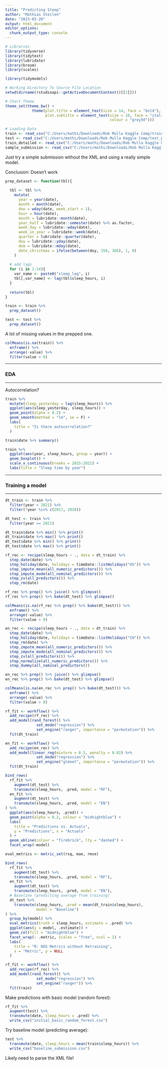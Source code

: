 ---
title: "Predicting Sleep"
author: "Mathias Steilen"
date: "2023-03-20"
output: html_document
editor_options: 
  chunk_output_type: console
---

```{r}
# Libraries
library(tidyverse)
library(tidytext)
library(lubridate)
library(broom)
library(scales)

library(tidymodels)

# Working Directory To Source File Location
setwd(dirname(rstudioapi::getActiveDocumentContext()[[2]]))

# Chart Theme
theme_set(theme_bw() +
            theme(plot.title = element_text(size = 14, face = "bold"),
                  plot.subtitle = element_text(size = 10, face = "italic",
                                               colour = "grey50")))
```


```{r}
# Loading Data
train <- read_csv("C:/Users/mathi/Downloads/Rob Mulla Kaggle Comp/train_prepped.csv")
test <- read_csv("C:/Users/mathi/Downloads/Rob Mulla Kaggle Comp/test_prepped.csv")
train_detailed <- read_csv("C:/Users/mathi/Downloads/Rob Mulla Kaggle Comp/train_detailed.csv")
sample_submission <- read_csv("C:/Users/mathi/Downloads/Rob Mulla Kaggle Comp/sample_submission.csv")
```

Just try a simple submission without the XML and using a really simple model.

Conclusion: Doesn't work


```{r}
prep_dataset <- function(tbl){
  
  tbl <- tbl %>% 
    mutate(
      year = year(date),
      month = month(date),
      dow = wday(date, week_start = 1),
      hour = hour(date),
      month = lubridate::month(date),
      year_half = lubridate::semester(date) %>% as.factor,
      week_day = lubridate::wday(date),
      week_in_year = lubridate::week(date),
      quarter = lubridate::quarter(date),
      doy = lubridate::yday(date),
      dom = lubridate::mday(date),
      date_christmas = ifelse(between(doy, 358, 366), 1, 0)
    )
  
  # add lags
  for (i in 1:14){
    var_name <- paste0("sleep_lag", i)
    tbl[,var_name] <- lag(tbl$sleep_hours, i)
  }
  
  return(tbl)
}
```


```{r}
train <- train %>% 
  prep_dataset()

test <- test %>% 
  prep_dataset()
```

A lot of missing values in the prepped one.

```{r}
colMeans(is.na(train)) %>%
  enframe() %>%
  arrange(-value) %>%
  filter(value > 0)
```

***
### EDA
***

Autocorrelation?

```{r}
train %>% 
  mutate(sleep_yesterday = lag(sleep_hours)) %>% 
  ggplot(aes(sleep_yesterday, sleep_hours)) +
  geom_point(alpha = 0.2) +
  geom_smooth(method = "lm", se = F) +
  labs(
    title = "Is there autocorrelation?"
  )
```

```{r}
train$date %>% summary()
```

```{r}
train %>% 
  ggplot(aes(year, sleep_hours, group = year)) +
  geom_boxplot() +
  scale_x_continuous(breaks = 2015:2021) +
  labs(title = "Sleep time by year")
```

***
### Training a model
***

```{r}
dt_train <- train %>% 
  filter(year < 2021) %>% 
  filter(!year %in% c(2017, 2018))

dt_test <- train %>% 
  filter(year >= 2021)

dt_train$date %>% min() %>% print()
dt_train$date %>% max() %>% print()
dt_test$date %>% min() %>% print()
dt_test$date %>% max() %>% print()
```

```{r}
rf_rec <- recipe(sleep_hours ~ ., data = dt_train) %>%
  step_date(date) %>% 
  step_holiday(date, holidays = timeDate::listHolidays("US")) %>%
  step_impute_mean(all_numeric_predictors()) %>% 
  step_impute_mode(all_nominal_predictors()) %>% 
  step_zv(all_predictors()) %>% 
  step_rm(date)

rf_rec %>% prep() %>% juice() %>% glimpse()
rf_rec %>% prep() %>% bake(dt_test) %>% glimpse()

colMeans(is.na(rf_rec %>% prep() %>% bake(dt_test))) %>% 
  enframe() %>% 
  arrange(-value) %>% 
  filter(value > 0)
```


```{r}
en_rec <- recipe(sleep_hours ~ ., data = dt_train) %>%
  step_date(date) %>% 
  step_holiday(date, holidays = timeDate::listHolidays("CH")) %>%
  step_rm(date) %>% 
  step_impute_mean(all_numeric_predictors()) %>% 
  step_impute_mode(all_nominal_predictors()) %>% 
  step_zv(all_predictors()) %>% 
  step_normalize(all_numeric_predictors()) %>% 
  step_dummy(all_nominal_predictors())

en_rec %>% prep() %>% juice() %>% glimpse()
en_rec %>% prep() %>% bake(dt_test) %>% glimpse()

colMeans(is.na(en_rec %>% prep() %>% bake(dt_test))) %>% 
  enframe() %>% 
  arrange(-value) %>% 
  filter(value > 0)
```

```{r}
rf_fit <- workflow() %>% 
  add_recipe(rf_rec) %>% 
  add_model(rand_forest() %>% 
              set_mode("regression") %>% 
              set_engine("ranger", importance = "permutation")) %>% 
  fit(dt_train)

en_fit <- workflow() %>% 
  add_recipe(en_rec) %>% 
  add_model(linear_reg(mixture = 0.5, penalty = 0.02) %>% 
              set_mode("regression") %>% 
              set_engine("glmnet", importance = "permutation")) %>% 
  fit(dt_train)
```

```{r}

bind_rows(
  rf_fit %>%
    augment(dt_test) %>%
    transmute(sleep_hours, .pred, model = "RF"),
  en_fit %>%
    augment(dt_test) %>%
    transmute(sleep_hours, .pred, model = "EN")
) %>%
  ggplot(aes(sleep_hours, .pred)) +
  geom_point(alpha = 0.2, colour = "midnightblue") +
  labs(
    title = "Predictions vs. Actuals",
    y = "Predictions", x = "Actuals"
  ) +
  geom_abline(colour = "firebrick", lty = "dashed") +
  facet_wrap(~model)
```

```{r}
eval_metrics <- metric_set(rsq, mae, rmse)

bind_rows(
  rf_fit %>%
    augment(dt_test) %>%
    transmute(sleep_hours, .pred, model = "RF"),
  en_fit %>%
    augment(dt_test) %>%
    transmute(sleep_hours, .pred, model = "EN"),
  # Baseline (predicting average from training)
  dt_test %>% 
    transmute(sleep_hours, .pred = mean(dt_train$sleep_hours), 
              model = "Baseline")
) %>%
  group_by(model) %>%
  eval_metrics(truth = sleep_hours, estimate = .pred) %>%
  ggplot(aes(y = model, .estimate)) +
  geom_col(fill = "midnightblue") +
  facet_wrap(~ .metric, scales = "free", ncol = 1) +
  labs(
    title = "R: OOS Metrics without Retraining",
    x = "Metric", y = NULL
  )
```


```{r}
rf_fit <- workflow() %>% 
  add_recipe(rf_rec) %>% 
  add_model(rand_forest() %>% 
              set_mode("regression") %>% 
              set_engine("ranger")) %>% 
  fit(train)
```

Make predictions with basic model (random forest):

```{r}
rf_fit %>% 
  augment(test) %>% 
  transmute(date, sleep_hours = .pred) %>%  
  write_csv("initial_basic_random_forest.csv")
```

Try baseline model (predicting average):

```{r}
test %>% 
  transmute(date, sleep_hours = mean(train$sleep_hours)) %>% 
  write_csv("baseline_submission.csv")
```

Likely need to parse the XML file!